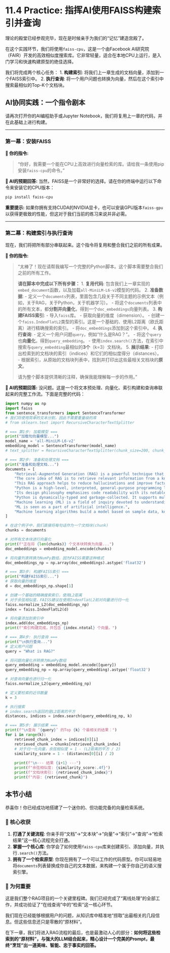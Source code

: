 # 11.4 Practice: 指挥AI使用FAISS构建索引并查询

理论的殿堂已经参观完毕，现在是时候亲手为我们的“记忆”建造宫殿了。

在这个实践环节，我们将使用`faiss-cpu`，这是一个由Facebook AI研究院（FAIR）开发的高效相似度搜索库。它非常轻量，适合在本地CPU上运行，是入门学习和快速构建原型的绝佳选择。

我们将完成两个核心任务：
1.  **构建索引**: 将我们上一章生成的文档向量，添加到一个FAISS索引中。
2.  **执行查询**: 将一个用户问题也转换为向量，然后在这个索引中搜索最相似的Top-K个文档块。

## AI协同实践：一个指令剧本

请再次打开你的AI编程助手或Jupyter Notebook，我们将复用上一章的代码，并在此基础上进行构建。

---

### 第一幕：安装FAISS

:::{.callout-caution title="第一步：请求AI给出安装指令" icon="fas fa-download"}
**👤 你的指令:**

> “你好，我需要一个能在CPU上高效进行向量检索的库。请给我一条使用pip安装`faiss-cpu`的命令。”
:::

**🤖 AI的预期回答:**
当然，FAISS是一个非常好的选择。请在你的终端中运行以下命令来安装它的CPU版本：
```bash
pip install faiss-cpu
```
**重要提示:** 如果你拥有支持CUDA的NVIDIA显卡，也可以安装GPU版本`faiss-gpu`以获得更极致的性能，但这对于我们当前的练习来说并非必需。

---

### 第二幕：构建索引与执行查询

现在，我们将把所有部分串联起来。这个指令将复用和整合我们之前的所有成果。

::: {.callout-note title="第二步：请求AI编写完整的索引、查询代码" icon="fas fa-cogs"}
**👤 你的指令:**

> “太棒了！现在请帮我编写一个完整的Python脚本。这个脚本需要整合我们之前的所有工作。
>
> **请在脚本中完成以下所有步骤：**
> 1.  **复用代码**: 包含我们上一章实现的`embed_document`函数，以及加载`all-MiniLM-L6-v2`模型的代码。
> 2.  **准备数据**:
>     -   定义一个`documents`列表，里面包含几段关于不同主题的示例文本（例如，关于RAG，关于Python，关于机器学习）。
>     -   将这个`documents`列表中的所有文本，都**分割并向量化**，得到一个`doc_embeddings`向量列表。
> 3.  **构建FAISS索引**:
>     -   导入`faiss`库。
>     -   获取向量的维度（dimension）。
>     -   创建一个`faiss.IndexFlatL2`类型的索引。这是一个基础的、使用L2距离（欧氏距离）进行精确搜索的索引。
>     -   将`doc_embeddings`添加到这个索引中。
> 4.  **执行查询**:
>     -   定义一个用户问题`query`，例如“什么是RAG？”。
>     -   将这个`query`也**向量化**，得到`query_embedding`。
>     -   使用`index.search()`方法，在索引中搜索与`query_embedding`最相似的**3个**（k=3）文档块。
> 5.  **展示结果**:
>     -   打印出检索到的文档块的索引（indices）和它们的相似度得分（distances）。
>     -   根据索引，从原始的文档块列表中，找到并打印出这些最相关文档块的**原文**。
>
> 请为整个脚本提供清晰的注释，确保我能理解每一步的作用。”
:::

**🤖 AI的预期回答:**
没问题。这是一个将文本预处理、向量化、索引构建和查询串联起来的完整工作流。下面是完整的代码：

```python
import numpy as np
import faiss
from sentence_transformers import SentenceTransformer
# 我们将使用简单的文本分割，因此不需要重量级的库
# from sklearn.text import RecursiveCharacterTextSplitter 

# === 第1步: 加载模型 ===
print("加载句向量模型...")
model_name = 'all-MiniLM-L6-v2'
embedding_model = SentenceTransformer(model_name)
# text_splitter = RecursiveCharacterTextSplitter(chunk_size=200, chunk_overlap=20)

# === 第2步: 准备和处理文档 ===
print("准备和处理文档...")
documents = [
    "Retrieval-Augmented Generation (RAG) is a powerful technique that combines the strengths of large language models (LLMs) with external knowledge retrieval.",
    "The core idea of RAG is to retrieve relevant information from a knowledge base before generating a response.",
    "This RAG approach helps to reduce hallucinations and improve factual accuracy.",
    "Python is a high-level, interpreted, general-purpose programming language.",
    "Its design philosophy emphasizes code readability with its notable use of significant indentation.",
    "Python is dynamically-typed and garbage-collected. It supports multiple programming paradigms, including structured, object-oriented and functional programming.",
    "Machine learning (ML) is a field of inquiry devoted to understanding and building methods that 'learn' – that is, methods that leverage data to improve performance on some set of tasks.",
    "ML is seen as a part of artificial intelligence.",
    "Machine learning algorithms build a model based on sample data, known as training data, in order to make predictions or decisions without being explicitly programmed to do so."
]

# 在这个例子中，我们直接将每句话作为一个文档块(chunk)
chunks = documents

# 对所有文本块进行向量化
print(f"正在将 {len(chunks)} 个文本块转换为向量...")
doc_embeddings = embedding_model.encode(chunks)

# 将向量列表转换为NumPy数组，因为FAISS需要这种格式
doc_embeddings_np = np.array(doc_embeddings).astype('float32')

# === 第3步: 构建FAISS索引 ===
print("构建FAISS索引...")
# 获取向量的维度
d = doc_embeddings_np.shape[1]

# 创建一个基础的精确搜索索引，使用L2距离
# 对于余弦相似度，FAISS建议在使用IndexFlatL2前对向量进行归一化
faiss.normalize_L2(doc_embeddings_np)
index = faiss.IndexFlatL2(d)

# 将向量添加到索引中
index.add(doc_embeddings_np)
print(f"索引构建完成，共包含 {index.ntotal} 个向量。")

# === 第4步: 执行查询 ===
print("\n执行查询...")
# 定义用户问题
query = "What is RAG?"

# 将问题向量化并转换为NumPy数组
query_embedding = embedding_model.encode([query])
query_embedding_np = np.array(query_embedding).astype('float32')

# 对查询向量也进行归一化
faiss.normalize_L2(query_embedding_np)

# 定义要检索的近邻数量
k = 3

# 执行搜索
# index.search返回的是L2距离的平方
distances, indices = index.search(query_embedding_np, k)

# === 第5步: 展示结果 ===
print(f"\n查询 ‘{query}’ 的Top {k} 个最相关的结果：")
for i in range(k):
    retrieved_chunk_index = indices[0][i]
    retrieved_chunk = chunks[retrieved_chunk_index]
    # 对于归一化向量，余弦相似度 = 1 - (L2距离的平方 / 2)
    similarity_score = 1 - (distances[0][i] / 2)
    
    print(f"\n--- 结果 {i+1} ---")
    print(f"余弦相似度: {similarity_score:.4f}")
    print(f"文档块索引: {retrieved_chunk_index}")
    print(f"内容: {retrieved_chunk}")

```

## 本节小结

恭喜你！你已经成功地搭建了一个迷你的、但功能完备的向量检索系统。

### 🎯 核心收获
1.  **打通了关键流程**: 你亲手将“文档”->“文本块”->“向量”->“索引”->“查询”->“检索结果”这一核心流程完全打通。
2.  **掌握一个核心库**: 你学会了如何使用`faiss-cpu`库来创建索引、添加向量，并执行`.search()`方法。
3.  **拥有了一个检索原型**: 你现在拥有了一个可以工作的代码原型。你可以轻易地将`documents`列表替换成你自己的文本数据，来构建一个属于你自己的语义搜索引擎。

### 🤔 为何重要
这是我们整个RAG项目的一个关键里程碑。我们已经完成了“离线处理”的全部工作，并成功验证了“在线查询”中的“检索”这一核心环节。

我们现在已经能够根据用户的问题，从知识库中精准地“捞取”出最相关的几段信息。但这些信息还只是零散的“原材料”。

在下一章，我们将进入RAG流程的最后，也是最激动人心的部分：**如何将这些检索到的“原材料”，与强大的LLM结合起来，精心设计一个完美的Prompt，最终“烹饪”出一道美味、智能、忠于事实的回答。** 